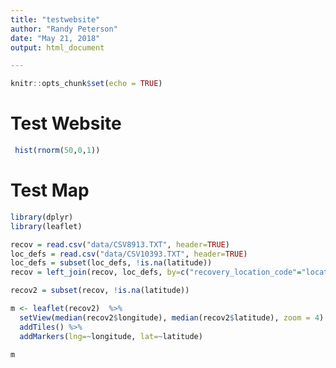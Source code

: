 ```yaml
---
title: "testwebsite"
author: "Randy Peterson"
date: "May 21, 2018"
output: html_document

---
```


```r
knitr::opts_chunk$set(echo = TRUE)
```

# Test Website

```r
 hist(rnorm(50,0,1))
```

# Test Map

```r
library(dplyr)
library(leaflet)
```

```r
recov = read.csv("data/CSV8913.TXT", header=TRUE)
loc_defs = read.csv("data/CSV10393.TXT", header=TRUE)
loc_defs = subset(loc_defs, !is.na(latitude))
recov = left_join(recov, loc_defs, by=c("recovery_location_code"="location_code"))

recov2 = subset(recov, !is.na(latitude))

```

```r

m <- leaflet(recov2)  %>%
  setView(median(recov2$longitude), median(recov2$latitude), zoom = 4) %>%
  addTiles() %>% 
  addMarkers(lng=~longitude, lat=~latitude)

m
```